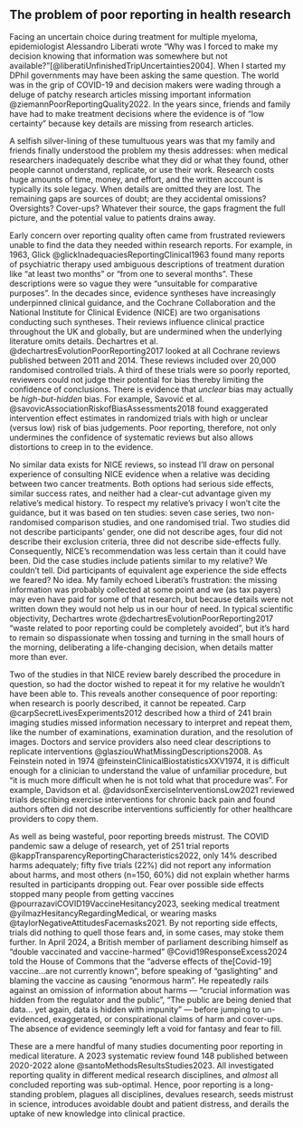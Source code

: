 ## The problem of poor reporting in health research

Facing an uncertain choice during treatment for multiple myeloma, epidemiologist Alessandro Liberati wrote "Why was I forced to make my decision knowing that information was somewhere but not available?"[@liberatiUnfinishedTripUncertainties2004]. When I started my DPhil governments may have been asking the same question. The world was in the grip of COVID-19 and decision makers were wading through a deluge of patchy research articles missing important information @ziemannPoorReportingQuality2022. In the years since, friends and family have had to make treatment decisions where the evidence is of "low certainty" because key details are missing from research articles.

A selfish silver-lining of these tumultuous years was that my family and friends finally understood the problem my thesis addresses: when medical researchers inadequately describe what they did or what they found, other people cannot understand, replicate, or use their work. Research costs huge amounts of time, money, and effort, and the written account is typically its sole legacy. When details are omitted they are lost. The remaining gaps are sources of doubt; are they accidental omissions? Oversights? Cover-ups? Whatever their source, the gaps fragment the full picture, and the potential value to patients drains away.

Early concern over reporting quality often came from frustrated reviewers unable to find the data they needed within research reports. For example, in 1963, Glick @glickInadequaciesReportingClinical1963 found many reports of psychiatric therapy used ambiguous descriptions of treatment duration like "at least two months" or "from one to several months". These descriptions were so vague they were "unsuitable for comparative purposes". In the decades since, evidence syntheses have increasingly underpinned clinical guidance, and the Cochrane Collaboration and the National Institute for Clinical Evidence (NICE) are two organisations conducting such syntheses. Their reviews influence clinical practice throughout the UK and globally, but are undermined when the underlying literature omits details. Dechartres et al. @dechartresEvolutionPoorReporting2017 looked at all Cochrane reviews published between 2011 and 2014. These reviews included over 20,000 randomised controlled trials. A third of these trials were so poorly reported, reviewers could not judge their potential for bias thereby limiting the confidence of conclusions. There is evidence that _unclear_ bias may actually be _high-but-hidden_ bias. For example, Savović et al. @savovicAssociationRiskofBiasAssessments2018 found exaggerated intervention effect estimates in randomized trials with high or unclear (versus low) risk of bias judgements. Poor reporting, therefore, not only undermines the confidence of systematic reviews but also allows distortions to creep in to the evidence.

No similar data exists for NICE reviews, so instead I'll draw on personal experience of consulting NICE evidence when a relative was deciding between two cancer treatments. Both options had serious side effects, similar success rates, and neither had a clear-cut advantage given my relative's medical history. To respect my relative's privacy I won't cite the guidance, but it was based on ten studies: seven case series, two non-randomised comparison studies, and one randomised trial. Two studies did not describe participants' gender, one did not describe ages, four did not describe their exclusion criteria, three did not describe side-effects fully. Consequently, NICE's recommendation was less certain than it could have been. Did the case studies include patients similar to my relative? We couldn't tell. Did participants of equivalent age experience the side effects we feared? No idea. My family echoed Liberati's frustration: the missing information was probably collected at some point and we (as tax payers) may even have paid for some of that research, but because details were not written down they would not help us in our hour of need. In typical scientific objectivity, Dechartres wrote @dechartresEvolutionPoorReporting2017 "waste related to poor reporting could be completely avoided", but it's hard to remain so dispassionate when tossing and turning in the small hours of the morning, deliberating a life-changing decision, when details matter more than ever.

Two of the studies in that NICE review barely described the procedure in question, so had the doctor wished to repeat it for my relative he wouldn't have been able to. This reveals another consequence of poor reporting: when research is poorly described, it cannot be repeated. Carp @carpSecretLivesExperiments2012 described how a third of 241 brain imaging studies missed information necessary to interpret and repeat them, like the number of examinations, examination duration, and the resolution of images. Doctors and service providers also need clear descriptions to replicate interventions @glasziouWhatMissingDescriptions2008. As Feinstein noted in 1974 @feinsteinClinicalBiostatisticsXXV1974, it is difficult enough for a clinician to understand the value of unfamiliar procedure, but "it is much more difficult when he is not told what that procedure was". For example, Davidson et al. @davidsonExerciseInterventionsLow2021 reviewed trials describing exercise interventions for chronic back pain and found authors often did not describe interventions sufficiently for other healthcare providers to copy them.

As well as being wasteful, poor reporting breeds mistrust. The COVID pandemic saw a deluge of research, yet of 251 trial reports @kappTransparencyReportingCharacteristics2022, only 14% described harms adequately; fifty five trials (22%) did not report any information about harms, and most others (n=150, 60%) did not explain whether harms resulted in participants dropping out. Fear over possible side effects stopped many people from getting vaccines @pourrazaviCOVID19VaccineHesitancy2023, seeking medical treatment @yilmazHesitancyRegardingMedical, or wearing masks @taylorNegativeAttitudesFacemasks2021. By not reporting side effects, trials did nothing to quell those fears and, in some cases, may stoke them further. In April 2024, a British member of parliament describing himself as "double vaccinated and vaccine-harmed" @Covid19ResponseExcess2024 told the House of Commons that the "adverse effects of the[Covid-19] vaccine...are not currently known", before speaking of "gaslighting" and blaming the vaccine as causing "enormous harm". He repeatedly rails against an omission of information about harms &mdash; "crucial information was hidden from the regulator and the public", "The public are being denied that data... yet again, data is hidden with impunity" &mdash; before jumping to un-evidenced, exaggerated, or conspirational claims of harm and cover-ups. The absence of evidence seemingly left a void for fantasy and fear to fill. 

These are a mere handful of many studies documenting poor reporting in medical literature. A 2023 systematic review found 148 published between 2020-2022 alone @santoMethodsResultsStudies2023. All investigated reporting quality in different medical research disciplines, and *almost* all concluded reporting was sub-optimal. Hence, poor reporting is a long-standing problem, plagues all disciplines, devalues research, seeds mistrust in science, introduces avoidable doubt and patient distress, and derails the uptake of new knowledge into clinical practice.